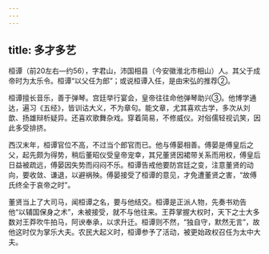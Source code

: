 ```yaml
---
---
---
```

title: 多才多艺
---



桓谭（前20左右—约56），字君山，沛国相县（今安徽淮北市相山）人。其父于成帝时为太乐令。桓谭“以父任为郎”；或说桓谭入任，是由宋弘的推荐②。

桓谭擅长音乐，善于弹琴。宫廷举行宴会，皇帝往往命他弹琴助兴③。他博学通达，遍习《五经》，皆训诂大义，不为章句。能文章，尤其喜欢古学，多次从刘歆、扬雄辩析疑异。还喜欢歌舞杂戏。穿着简易，不修威仪。对俗儒轻视讥笑，因此多受排挤。

西汉末年，桓谭官位不高，不过当个郎官而已。他与傅晏相善。傅晏是傅皇后之父，起先颇为得势，稍后董昭仪受皇帝宠幸，其兄董贤因裙带关系而用权，傅皇后日益被疏远，傅晏因失势而闷闷不乐。桓谭告戒他要防宫廷之变，注意董贤的动向，要收敛、谦退，以避祸殃。傅晏接受了桓谭的意见，才免遭董贤之害，“故傅氏终全于哀帝之时”。

董贤当上了大司马，闻桓谭之名，要与他结交。桓谭是正派人物，先奏书劝告他“以辅国保身之术”，未被接受，就不与他往来。王莽掌握大权时，天下之士大多数对王莽吹牛拍马，阿谀奉承，以求升迁。桓谭则不然，“独自守，默然无言”，故他这时仅为掌乐大夫。农民大起义时，桓谭参予了活动，被更始政权召任为太中大夫。